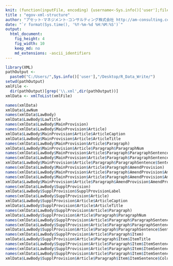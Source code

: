 ```yaml
---
knit: (function(inputFile, encoding) {username<-Sys.info()['user'];fileName<-'defaultPath.csv';pathToFile <-paste0('C:/Users/', username,'/Desktop/pathToCSV/');setwd(pathToFile);buf0<-read.csv(fileName,header = F,skip = 0,stringsAsFactor = F,check.names = F,fileEncoding = 'utf-8');timeStamp<-format(Sys.time(),'%Y%m%d%H%M%S');htmlName<-'egov-xml-structure';rmarkdown::render(inputFile, encoding = encoding, output_file = paste0('C:/Users/',username,buf0[2,1],'charts/','am-consulting.co.jp-',htmlName,'.html')) })
title : "egov-xml-structure"
author: "アセット･マネジメント･コンサルティング株式会社 http://am-consulting.co.jp"
date: "`r format(Sys.time(), '%Y-%m-%d %H:%M:%S')`"
output: 
  html_document:
    fig_height: 4
    fig_width: 10
    keep_md: no
    md_extensions: -ascii_identifiers 
---
```

<link href="http://knowledgevault.saecanet.com/components/rmarkdown-html.css" rel="stylesheet">
<script src="http://knowledgevault.saecanet.com/components/JavascriptCode.js"></script>
<style>.main-container {max-width : 1000px;}</style>

```r
library(XML)
pathOutput <- 
  paste0("C:/Users/",Sys.info()['user'],"/Desktop/R_Data_Write/")
setwd(pathOutput)
xmlFile <-
  dir(pathOutput)[grep('\\.xml',dir(pathOutput))]
xmlData <- xmlToList(xmlFile)
```

```r
names(xmlData)
xmlData$LawNum
names(xmlData$LawBody)
xmlData$LawBody$LawTitle
names(xmlData$LawBody$MainProvision)
names(xmlData$LawBody$MainProvision$Article)
xmlData$LawBody$MainProvision$Article$ArticleCaption
xmlData$LawBody$MainProvision$Article$ArticleTitle
names(xmlData$LawBody$MainProvision$Article$Paragraph)
xmlData$LawBody$MainProvision$Article$Paragraph$ParagraphNum
names(xmlData$LawBody$MainProvision$Article$Paragraph$ParagraphSentence)
names(xmlData$LawBody$MainProvision$Article$Paragraph$ParagraphSentence$Sentence)
xmlData$LawBody$MainProvision$Article$Paragraph$ParagraphSentence$Sentence$text
names(xmlData$LawBody$MainProvision$Article$Paragraph$AmendProvision)
names(xmlData$LawBody$MainProvision$Article$Paragraph$AmendProvision$AmendProvisionSentence)
names(xmlData$LawBody$MainProvision$Article$Paragraph$AmendProvision$AmendProvisionSentence$Sentence)
xmlData$LawBody$MainProvision$Article$Paragraph$AmendProvision$AmendProvisionSentence$Sentence$text
names(xmlData$LawBody$SupplProvision)
xmlData$LawBody$SupplProvision$SupplProvisionLabel
names(xmlData$LawBody$SupplProvision$Article)
xmlData$LawBody$SupplProvision$Article$ArticleCaption
xmlData$LawBody$SupplProvision$Article$ArticleTitle
names(xmlData$LawBody$SupplProvision$Article$Paragraph)
xmlData$LawBody$SupplProvision$Article$Paragraph$ParagraphNum
names(xmlData$LawBody$SupplProvision$Article$Paragraph$ParagraphSentence)
names(xmlData$LawBody$SupplProvision$Article$Paragraph$ParagraphSentence$Sentence)
xmlData$LawBody$SupplProvision$Article$Paragraph$ParagraphSentence$Sentence$text
names(xmlData$LawBody$SupplProvision$Article$Paragraph$Item)
xmlData$LawBody$SupplProvision$Article$Paragraph$Item$ItemTitle
names(xmlData$LawBody$SupplProvision$Article$Paragraph$Item$ItemSentence)
names(xmlData$LawBody$SupplProvision$Article$Paragraph$Item$ItemSentence$Column)
names(xmlData$LawBody$SupplProvision$Article$Paragraph$Item$ItemSentence$Column$Sentence)
xmlData$LawBody$SupplProvision$Article$Paragraph$Item$ItemSentence$Column$Sentence$text
```

<script>MakeNegative();</script>
<script>
  (function(i,s,o,g,r,a,m){i['GoogleAnalyticsObject']=r;i[r]=i[r]||function(){
  (i[r].q=i[r].q||[]).push(arguments)},i[r].l=1*new Date();a=s.createElement(o),
  m=s.getElementsByTagName(o)[0];a.async=1;a.src=g;m.parentNode.insertBefore(a,m)
  })(window,document,'script','https://www.google-analytics.com/analytics.js','ga');

  ga('create', 'UA-3077339-5', 'auto');
  ga('send', 'pageview');

</script>
